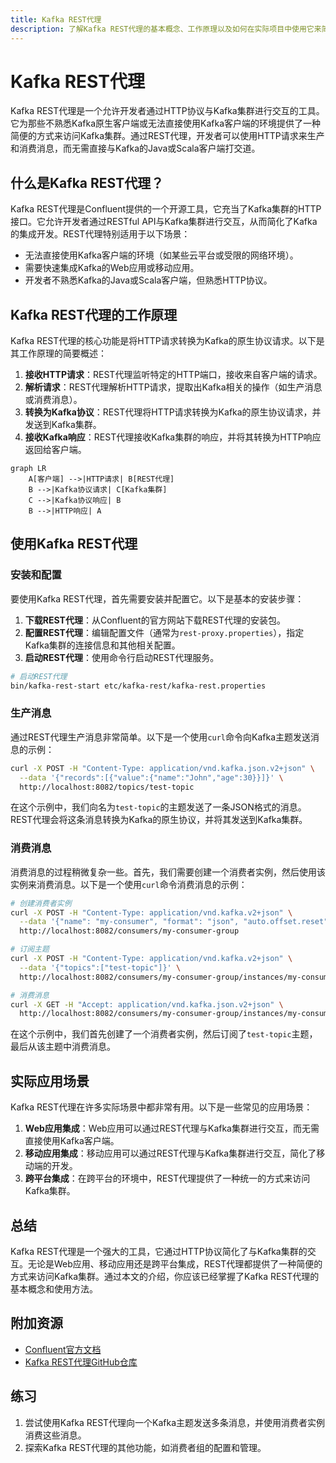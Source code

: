 ```yaml
---
title: Kafka REST代理
description: 了解Kafka REST代理的基本概念、工作原理以及如何在实际项目中使用它来简化Kafka的集成开发。
---
```


# Kafka REST代理

Kafka REST代理是一个允许开发者通过HTTP协议与Kafka集群进行交互的工具。它为那些不熟悉Kafka原生客户端或无法直接使用Kafka客户端的环境提供了一种简便的方式来访问Kafka集群。通过REST代理，开发者可以使用HTTP请求来生产和消费消息，而无需直接与Kafka的Java或Scala客户端打交道。

## 什么是Kafka REST代理？

Kafka REST代理是Confluent提供的一个开源工具，它充当了Kafka集群的HTTP接口。它允许开发者通过RESTful API与Kafka集群进行交互，从而简化了Kafka的集成开发。REST代理特别适用于以下场景：

- 无法直接使用Kafka客户端的环境（如某些云平台或受限的网络环境）。
- 需要快速集成Kafka的Web应用或移动应用。
- 开发者不熟悉Kafka的Java或Scala客户端，但熟悉HTTP协议。

## Kafka REST代理的工作原理

Kafka REST代理的核心功能是将HTTP请求转换为Kafka的原生协议请求。以下是其工作原理的简要概述：

1. **接收HTTP请求**：REST代理监听特定的HTTP端口，接收来自客户端的请求。
2. **解析请求**：REST代理解析HTTP请求，提取出Kafka相关的操作（如生产消息或消费消息）。
3. **转换为Kafka协议**：REST代理将HTTP请求转换为Kafka的原生协议请求，并发送到Kafka集群。
4. **接收Kafka响应**：REST代理接收Kafka集群的响应，并将其转换为HTTP响应返回给客户端。

```mermaid
graph LR
    A[客户端] -->|HTTP请求| B[REST代理]
    B -->|Kafka协议请求| C[Kafka集群]
    C -->|Kafka协议响应| B
    B -->|HTTP响应| A
```

## 使用Kafka REST代理

### 安装和配置

要使用Kafka REST代理，首先需要安装并配置它。以下是基本的安装步骤：

1. **下载REST代理**：从Confluent的官方网站下载REST代理的安装包。
2. **配置REST代理**：编辑配置文件（通常为`rest-proxy.properties`），指定Kafka集群的连接信息和其他相关配置。
3. **启动REST代理**：使用命令行启动REST代理服务。

```bash
# 启动REST代理
bin/kafka-rest-start etc/kafka-rest/kafka-rest.properties
```

### 生产消息

通过REST代理生产消息非常简单。以下是一个使用`curl`命令向Kafka主题发送消息的示例：

```bash
curl -X POST -H "Content-Type: application/vnd.kafka.json.v2+json" \
  --data '{"records":[{"value":{"name":"John","age":30}}]}' \
  http://localhost:8082/topics/test-topic
```

在这个示例中，我们向名为`test-topic`的主题发送了一条JSON格式的消息。REST代理会将这条消息转换为Kafka的原生协议，并将其发送到Kafka集群。

### 消费消息

消费消息的过程稍微复杂一些。首先，我们需要创建一个消费者实例，然后使用该实例来消费消息。以下是一个使用`curl`命令消费消息的示例：

```bash
# 创建消费者实例
curl -X POST -H "Content-Type: application/vnd.kafka.v2+json" \
  --data '{"name": "my-consumer", "format": "json", "auto.offset.reset": "earliest"}' \
  http://localhost:8082/consumers/my-consumer-group

# 订阅主题
curl -X POST -H "Content-Type: application/vnd.kafka.v2+json" \
  --data '{"topics":["test-topic"]}' \
  http://localhost:8082/consumers/my-consumer-group/instances/my-consumer/subscription

# 消费消息
curl -X GET -H "Accept: application/vnd.kafka.json.v2+json" \
  http://localhost:8082/consumers/my-consumer-group/instances/my-consumer/records
```

在这个示例中，我们首先创建了一个消费者实例，然后订阅了`test-topic`主题，最后从该主题中消费消息。

## 实际应用场景

Kafka REST代理在许多实际场景中都非常有用。以下是一些常见的应用场景：

1. **Web应用集成**：Web应用可以通过REST代理与Kafka集群进行交互，而无需直接使用Kafka客户端。
2. **移动应用集成**：移动应用可以通过REST代理与Kafka集群进行交互，简化了移动端的开发。
3. **跨平台集成**：在跨平台的环境中，REST代理提供了一种统一的方式来访问Kafka集群。

## 总结

Kafka REST代理是一个强大的工具，它通过HTTP协议简化了与Kafka集群的交互。无论是Web应用、移动应用还是跨平台集成，REST代理都提供了一种简便的方式来访问Kafka集群。通过本文的介绍，你应该已经掌握了Kafka REST代理的基本概念和使用方法。

## 附加资源

- [Confluent官方文档](https://docs.confluent.io/platform/current/kafka-rest/index.html)
- [Kafka REST代理GitHub仓库](https://github.com/confluentinc/kafka-rest)

## 练习

1. 尝试使用Kafka REST代理向一个Kafka主题发送多条消息，并使用消费者实例消费这些消息。
2. 探索Kafka REST代理的其他功能，如消费者组的配置和管理。
